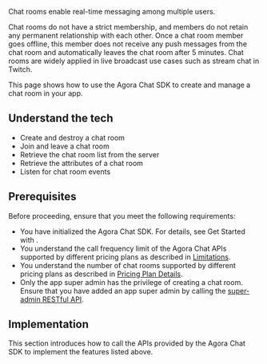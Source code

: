 
Chat rooms enable real-time messaging among multiple users.

Chat rooms do not have a strict membership, and members do not retain any permanent relationship with each other. Once a chat room member goes offline, this member does not receive any push messages from the chat room and automatically leaves the chat room after 5 minutes. Chat rooms are widely applied in live broadcast use cases such as stream chat in Twitch.

This page shows how to use the Agora Chat SDK to create and manage a chat room in your app.


## Understand the tech

<Understand />

- Create and destroy a chat room
- Join and leave a chat room
- Retrieve the chat room list from the server
- Retrieve the attributes of a chat room
- Listen for chat room events


## Prerequisites

Before proceeding, ensure that you meet the following requirements:

- You have initialized the Agora Chat SDK. For details, see <Link to="/agora-chat/get-started/get-started-sdk?platform={{platform.PATH}}">Get Started with <Vpl k="NAME" /></Link>.
- You understand the call frequency limit of the Agora Chat APIs supported by different pricing plans as described in [Limitations](/agora-chat/reference/limitations).
- You understand the number of chat rooms supported by different pricing plans as described in [Pricing Plan Details](/agora-chat/reference/pricing-plan-details).
- Only the app super admin has the privilege of creating a chat room. Ensure that you have added an app super admin by calling the [super-admin RESTful API](/agora-chat/restful-api/chatroom-management/manage-chatroom-admins#adding-a-chat-room-super-admin).


## Implementation

This section introduces how to call the APIs provided by the Agora Chat SDK to implement the features listed above.

<ProjectImplement />